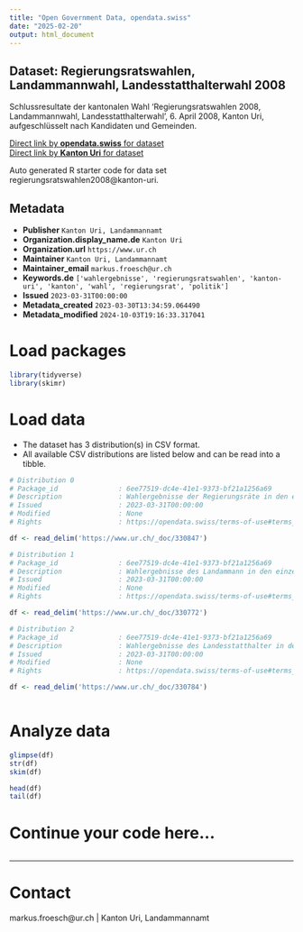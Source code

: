```yaml
---
title: "Open Government Data, opendata.swiss"
date: "2025-02-20"
output: html_document
---
```


## Dataset: Regierungsratswahlen, Landammannwahl, Landesstatthalterwahl 2008

Schlussresultate der kantonalen Wahl 'Regierungsratswahlen 2008, Landammannwahl, Landesstatthalterwahl', 6. April 2008, Kanton Uri, aufgeschlüsselt nach Kandidaten und Gemeinden.

[Direct link by **opendata.swiss** for dataset](https://opendata.swiss/de/dataset/regierungsratswahlen-landammannwahl-landesstatthalterwahl-2008)<br>
[Direct link by **Kanton Uri** for dataset](https://www.ur.ch/abstimmungen/termine/3532)

Auto generated R starter code for data set regierungsratswahlen2008@kanton-uri.

## Metadata

- **Publisher** `Kanton Uri, Landammannamt`
- **Organization.display_name.de** `Kanton Uri`
- **Organization.url** `https://www.ur.ch`
- **Maintainer** `Kanton Uri, Landammannamt`
- **Maintainer_email** `markus.froesch@ur.ch`
- **Keywords.de** `['wahlergebnisse', 'regierungsratswahlen', 'kanton-uri', 'kanton', 'wahl', 'regierungsrat', 'politik']`
- **Issued** `2023-03-31T00:00:00`
- **Metadata_created** `2023-03-30T13:34:59.064490`
- **Metadata_modified** `2024-10-03T19:16:33.317041`


# Load packages

```r

library(tidyverse)
library(skimr)

```

# Load data

-   The dataset has 3 distribution(s) in CSV format.
-   All available CSV distributions are listed below and can be read into a tibble.

```r

# Distribution 0
# Package_id               : 6ee77519-dc4e-41e1-9373-bf21a1256a69
# Description              : Wahlergebnisse der Regierungsräte in den einzelnen Urner Gemeinden
# Issued                   : 2023-03-31T00:00:00
# Modified                 : None
# Rights                   : https://opendata.swiss/terms-of-use#terms_open

df <- read_delim('https://www.ur.ch/_doc/330847')

# Distribution 1
# Package_id               : 6ee77519-dc4e-41e1-9373-bf21a1256a69
# Description              : Wahlergebnisse des Landammann in den einzelnen Urner Gemeinden
# Issued                   : 2023-03-31T00:00:00
# Modified                 : None
# Rights                   : https://opendata.swiss/terms-of-use#terms_open

df <- read_delim('https://www.ur.ch/_doc/330772')

# Distribution 2
# Package_id               : 6ee77519-dc4e-41e1-9373-bf21a1256a69
# Description              : Wahlergebnisse des Landesstatthalter in den einzelnen Urner Gemeinden
# Issued                   : 2023-03-31T00:00:00
# Modified                 : None
# Rights                   : https://opendata.swiss/terms-of-use#terms_open

df <- read_delim('https://www.ur.ch/_doc/330784')



```

# Analyze data

```r

glimpse(df)
str(df)
skim(df)

head(df)
tail(df)

```

# Continue your code here...

```r

```

------------------------------------------------------------------------

# Contact

markus.froesch@ur.ch | Kanton Uri, Landammannamt

